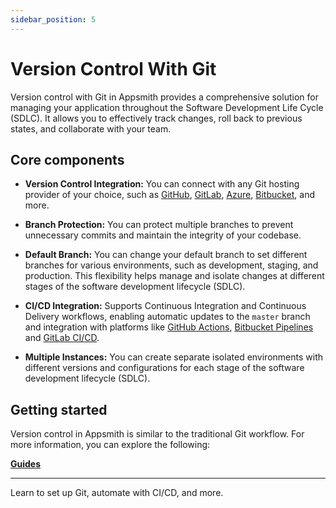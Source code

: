 ```yaml
---
sidebar_position: 5
---
```


# Version Control With Git

Version control with Git in Appsmith provides a comprehensive solution for managing your application throughout the Software Development Life Cycle (SDLC). It allows you to effectively track changes, roll back to previous states, and collaborate with your team. 



<ZoomImage src="/img/appsmith-gitflow.png" alt="" caption=""/>



## Core components


- **Version Control Integration:** You can connect with any Git hosting provider of your choice, such as [GitHub](/advanced-concepts/version-control-with-git/guides/setup-github), [GitLab](/advanced-concepts/version-control-with-git/guides/setup-gitlab), [Azure](/advanced-concepts/version-control-with-git/guides/setup-other-provider), [Bitbucket](/advanced-concepts/version-control-with-git/guides/setup-bitbucket), and more.

- **Branch Protection:** You can protect multiple branches to prevent unnecessary commits and maintain the integrity of your codebase.

- **Default Branch:**  You can change your default branch to set different branches for various environments, such as development, staging, and production. This flexibility helps manage and isolate changes at different stages of the software development lifecycle (SDLC).

- **CI/CD Integration:** Supports Continuous Integration and Continuous Delivery workflows, enabling automatic updates to the `master` branch and integration with platforms like [GitHub Actions](/advanced-concepts/version-control-with-git/cd-with-github-actions), [Bitbucket Pipelines](/advanced-concepts/version-control-with-git/cd-with-bitbucket) and [GitLab CI/CD](/advanced-concepts/version-control-with-git/cd-with-gitlab).

- **Multiple Instances:** You can create separate isolated environments with different versions and configurations for each stage of the software development lifecycle (SDLC).



## Getting started

Version control in Appsmith is similar to the traditional Git workflow. For more information, you can explore the following:



<div className="containerGridSampleApp">
    <div className="containerColumnSampleApp columnGrid column-one">
        <div className="containerCol">
           <a href="/advanced-concepts/version-control-with-git/guides/overview"><strong>Guides</strong></a>
        </div><hr/>
        <div className="containerDescription">Learn to set up Git, automate with CI/CD, and more.</div>
    </div>
    <div className="columnGrid column-two" style={{margin: "10px"}}>
   </div>
</div>